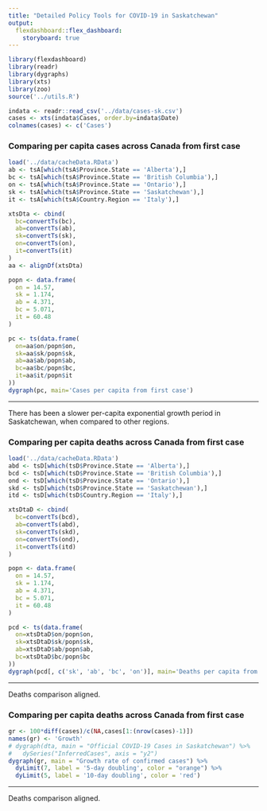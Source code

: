 ```yaml
---
title: "Detailed Policy Tools for COVID-19 in Saskatchewan"
output: 
  flexdashboard::flex_dashboard:
    storyboard: true
---
```


```r
library(flexdashboard)
library(readr)
library(dygraphs)
library(xts)
library(zoo)
source('../utils.R')

indata <- readr::read_csv('../data/cases-sk.csv')
cases <- xts(indata$Cases, order.by=indata$Date)
colnames(cases) <- c('Cases')
```

### Comparing per capita cases across Canada from first case

```r
load('../data/cacheData.RData')
ab <- tsA[which(tsA$Province.State == 'Alberta'),]
bc <- tsA[which(tsA$Province.State == 'British Columbia'),]
on <- tsA[which(tsA$Province.State == 'Ontario'),]
sk <- tsA[which(tsA$Province.State == 'Saskatchewan'),]
it <- tsA[which(tsA$Country.Region == 'Italy'),]

xtsDta <- cbind(
  bc=convertTs(bc),
  ab=convertTs(ab),
  sk=convertTs(sk),
  on=convertTs(on),
  it=convertTs(it)
)
aa <- alignDf(xtsDta)

popn <- data.frame(
  on = 14.57,
  sk = 1.174,
  ab = 4.371,
  bc = 5.071,
  it = 60.48
)

pc <- ts(data.frame(
  on=aa$on/popn$on,
  sk=aa$sk/popn$sk,
  ab=aa$ab/popn$ab,
  bc=aa$bc/popn$bc,
  it=aa$it/popn$it
))
dygraph(pc, main='Cases per capita from first case')
```

*** 

There has been a slower per-capita exponential growth period in Saskatchewan, when compared to other regions.

### Comparing per capita deaths across Canada from first case {data-commentary-width=400}

```r
load('../data/cacheData.RData')
abd <- tsD[which(tsD$Province.State == 'Alberta'),]
bcd <- tsD[which(tsD$Province.State == 'British Columbia'),]
ond <- tsD[which(tsD$Province.State == 'Ontario'),]
skd <- tsD[which(tsD$Province.State == 'Saskatchewan'),]
itd <- tsD[which(tsD$Country.Region == 'Italy'),]

xtsDtaD <- cbind(
  bc=convertTs(bcd),
  ab=convertTs(abd),
  sk=convertTs(skd),
  on=convertTs(ond),
  it=convertTs(itd)
)

popn <- data.frame(
  on = 14.57,
  sk = 1.174,
  ab = 4.371,
  bc = 5.071,
  it = 60.48
)

pcd <- ts(data.frame(
  on=xtsDtaD$on/popn$on,
  sk=xtsDtaD$sk/popn$sk,
  ab=xtsDtaD$ab/popn$ab,
  bc=xtsDtaD$bc/popn$bc
))
dygraph(pcd[, c('sk', 'ab', 'bc', 'on')], main='Deaths per capita from first case') 
```
*** 

Deaths comparison aligned.


### Comparing per capita deaths across Canada from first case {data-commentary-width=400}

```r
gr <- 100*diff(cases)/c(NA,cases[1:(nrow(cases)-1)])
names(gr) <- 'Growth'
# dygraph(dta, main = "Official COVID-19 Cases in Saskatchewan") %>%
#   dySeries("InferredCases", axis = "y2")
dygraph(gr, main = "Growth rate of confirmed cases") %>%
  dyLimit(7, label = '5-day doubling', color = "orange") %>%
  dyLimit(5, label = '10-day doubling', color = 'red')
```
*** 

Deaths comparison aligned.


<!-- ```{r} -->
<!-- itt <- data.frame(cases=xtsDta$it/popn$it, deaths=xtsDtaD$it/popn$it) -->
<!-- names(itt) <- c('cases', 'deaths') -->
<!-- dygraph(ts(itt), main='Cases and deaths per capita (Italy)') %>% -->
<!--   dySeries("deaths", axis = "y2") -->
<!-- ``` -->

<!-- ```{r} -->
<!-- itt <- data.frame(cases=xtsDta$on/popn$on, deaths=xtsDtaD$on/popn$on) -->
<!-- names(itt) <- c('cases', 'deaths') -->
<!-- dygraph(ts(itt), main='Cases and deaths per capita (Ontario)') %>% -->
<!--   dySeries("deaths", axis = "y2") -->
<!-- ``` -->


